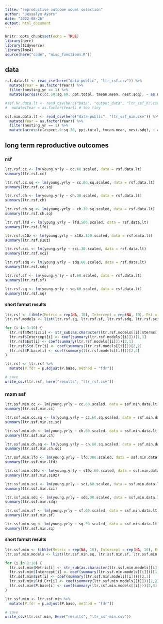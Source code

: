 ---
title: "reproductive outcome model selection"
author: "Jessalyn Ayars"
date: "2022-08-26"
output: html_document
---

```{r setup, include=FALSE}
knitr::opts_chunk$set(echo = TRUE)
library(here)
library(tidyverse)
library(lme4)
source(here("code", "misc_functions.R"))
```


## data
```{r}
rsf.data.lt <- read_csv(here("data-public", "ltr_rsf.csv")) %>%
  mutate(Year = as.factor(Year)) %>%
  filter(nesting_yn == 1) %>%
  mutate(across(c(cc.60:sq.60, ppt.total, tmean.mean, nest.sdq), ~ as.numeric(scale(.x)), .names = "{.col}.scaled"))

#ssf.hr.data.lt <- read_csv(here("Data", "output_data", "ltr_ssf_hr.csv")) %>%
#  mutate(Year = as.factor(Year)) # too tiny

ssf.min.data.lt <- read_csv(here("data-public", "ltr_ssf_min.csv")) %>%
  mutate(Year = as.factor(Year)) %>%
  filter(nesting_yn == 1) %>%
  mutate(across(c(aspect.0:sq.30, ppt.total, tmean.mean, nest.sdq), ~ as.numeric(scale(.x)), .names = "{.col}.scaled"))
``` 

## long term reproductive outcomes

### rsf
```{r}
ltr.rsf.cc <- lm(young.yrly ~ cc.60.scaled, data = rsf.data.lt)
summary(ltr.rsf.cc) 

ltr.rsf.cc.sq <- lm(young.yrly ~ cc.60.sq.scaled, data = rsf.data.lt)
summary(ltr.rsf.cc.sq) 

ltr.rsf.ch <- lm(young.yrly ~ ch.30.scaled, data = rsf.data.lt)
summary(ltr.rsf.ch)

ltr.rsf.ch.sq <- lm(young.yrly ~ ch.30.sq.scaled, data = rsf.data.lt)
summary(ltr.rsf.ch.sq)

ltr.rsf.lfd <- lm(young.yrly ~ lfd.500.scaled, data = rsf.data.lt)
summary(ltr.rsf.lfd)

ltr.rsf.s10z <- lm(young.yrly ~ s10z.120.scaled, data = rsf.data.lt)
summary(ltr.rsf.s10z)

ltr.rsf.sci <- lm(young.yrly ~ sci.30.scaled, data = rsf.data.lt)
summary(ltr.rsf.sci)

ltr.rsf.sdq <- lm(young.yrly ~ sdq.60.scaled, data = rsf.data.lt)
summary(ltr.rsf.sdq)  

ltr.rsf.sf <- lm(young.yrly ~ sf.60.scaled, data = rsf.data.lt)
summary(ltr.rsf.sf)  

ltr.rsf.sq <- lm(young.yrly ~ sq.60.scaled, data = rsf.data.lt)
summary(ltr.rsf.sq)  
```

#### short format results
```{r}
ltr.rsf <- tibble(Metric = rep(NA, 10), Intercept = rep(NA, 10), Est = rep(NA, 10), Std.Err = rep(NA, 10), P.base = rep(NA, 10))
ltr.rsf.models <- list(ltr.rsf.sq, ltr.rsf.sf, ltr.rsf.sdq, ltr.rsf.sci, ltr.rsf.s10z, ltr.rsf.lfd, ltr.rsf.ch.sq, ltr.rsf.ch, ltr.rsf.cc.sq, ltr.rsf.cc)

for (i in 1:10) {  
  ltr.rsf$Metric[i] <- str_sub(as.character(ltr.rsf.models[[i]]$terms[[3]]), start = 1, end = -8) 
  ltr.rsf$Intercept[i] <- coef(summary(ltr.rsf.models[[i]]))[1,1]
  ltr.rsf$Est[i] <- coef(summary(ltr.rsf.models[[i]]))[2,1]
  ltr.rsf$Std.Err[i] <- coef(summary(ltr.rsf.models[[i]]))[2,2]
  ltr.rsf$P.base[i] <- coef(summary(ltr.rsf.models[[i]]))[2,4]
}

ltr.rsf <- ltr.rsf %>%
  mutate(P.fdr = p.adjust(P.base, method = "fdr"))

# save
write_csv(ltr.rsf, here("results", "ltr_rsf.csv"))
```


### mxm ssf

```{r}
ltr.ssf.min.cc <- lm(young.yrly ~ cc.60.scaled, data = ssf.min.data.lt)
summary(ltr.ssf.min.cc) 

ltr.ssf.min.cc.sq <- lm(young.yrly ~ cc.60.sq.scaled, data = ssf.min.data.lt)
summary(ltr.ssf.min.cc.sq) 

ltr.ssf.min.ch <- lm(young.yrly ~ ch.60.scaled, data = ssf.min.data.lt)
summary(ltr.ssf.min.ch)

ltr.ssf.min.ch.sq <- lm(young.yrly ~ ch.60.sq.scaled, data = ssf.min.data.lt)
summary(ltr.ssf.min.ch.sq)

ltr.ssf.min.lfd <- lm(young.yrly ~ lfd.300.scaled, data = ssf.min.data.lt)
summary(ltr.ssf.min.lfd)

ltr.ssf.min.s10z <- lm(young.yrly ~ s10z.60.scaled, data = ssf.min.data.lt)
summary(ltr.ssf.min.s10z)

ltr.ssf.min.sci <- lm(young.yrly ~ sci.60.scaled, data = ssf.min.data.lt)
summary(ltr.ssf.min.sci)

ltr.ssf.min.sdq <- lm(young.yrly ~ sdq.30.scaled, data = ssf.min.data.lt)
summary(ltr.ssf.min.sdq)

ltr.ssf.min.sf <- lm(young.yrly ~ sf.60.scaled, data = ssf.min.data.lt)
summary(ltr.ssf.min.sf)

ltr.ssf.min.sq <- lm(young.yrly ~ sq.30.scaled, data = ssf.min.data.lt)
summary(ltr.ssf.min.sq)
```

#### short format results
```{r}
ltr.ssf.min <- tibble(Metric = rep(NA, 10), Intercept = rep(NA, 10), Est = rep(NA, 10), Std.Err = rep(NA, 10), P.base = rep(NA, 10))
ltr.ssf.min.models <- list(ltr.ssf.min.sq, ltr.ssf.min.sf, ltr.ssf.min.sdq, ltr.ssf.min.sci, ltr.ssf.min.s10z, ltr.ssf.min.lfd, ltr.ssf.min.ch.sq, ltr.ssf.min.ch, ltr.ssf.min.cc.sq, ltr.ssf.min.cc)

for (i in 1:10) { 
  ltr.ssf.min$Metric[i] <- str_sub(as.character(ltr.ssf.min.models[[i]]$terms[[3]]), start = 1, end = -8) 
  ltr.ssf.min$Intercept[i] <- coef(summary(ltr.ssf.min.models[[i]]))[1,1]
  ltr.ssf.min$Est[i] <- coef(summary(ltr.ssf.min.models[[i]]))[2,1]
  ltr.ssf.min$Std.Err[i] <- coef(summary(ltr.ssf.min.models[[i]]))[2,2]
  ltr.ssf.min$P.base[i] <- coef(summary(ltr.ssf.min.models[[i]]))[2,4]
}

ltr.ssf.min <- ltr.ssf.min %>%
  mutate(P.fdr = p.adjust(P.base, method = "fdr"))

# save
write_csv(ltr.ssf.min, here("results", "ltr_ssf-min.csv"))
```
